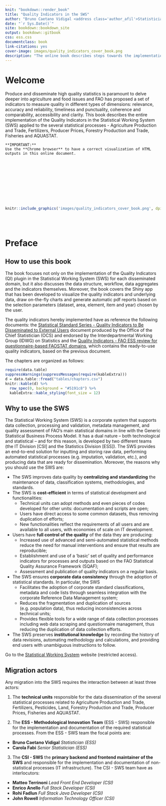 ```yaml
--- 
knit: "bookdown::render_book"
title: "Quality Indicators in the SWS"
author: "Bruno Caetano Vidigal <address class='author_afil'>Statistician - ESS - Methodological Innovation Team</address>"
date: "`r Sys.Date()`"
site: bookdown::bookdown_site
output: bookdown::gitbook
css: ess.css
documentclass: book
link-citations: yes
cover-image: images/quality_indicators_cover_book.png
description: "The online book describes steps towards the implementation of the Quality Indicators of the various FAO processes into the Corporate Statistical Working System (SWS)"
---
```


# **Welcome** {-}

Produce and disseminate high quality statistics is paramount to delve deeper into agriculture and food issues and FAO has proposed a set of indicators to measure quality in different types of dimensions: relevance, accuracy and reliability, timeliness and punctuality, coherence and comparability, accessibility and clarity. This book describes the entire implementation of the Quality Indicators in the Statistical Working System (SWS) applied to the several statistical processes - Agriculture Production and Trade, Fertilizers, Producer Prices, Forestry Production and Trade, Fisheries and AQUASTAT.

```block
**IMPORTANT:**
Use the **Chrome browser** to have a correct visualization of HTML outputs in this online document.

```

<br>
<br>
<br>
<br>
<br>
<br>
<br>
<br>

```r
knitr::include_graphics('images/quality_indicators_cover_book.png', dpi = NA)
```

<br>
<br>

# **Preface** {-}

## **How to use this book** {-}

The book focuses not only on the implementation of the Quality Indicators (QI) plugin in the Statistical Working System (SWS) for each disseminated domain, but it also discusses the data structure, workflow, data aggregates and the indicators themselves. Moreover, the book covers the Shiny app that has been developed to visualize the quality indicators and underlying data, draw on-the-fly charts and generate automatic pdf reports based on the selection parameters (dataset, area, element, item and year) chosen by the user.

The quality indicators hereby implemented have as reference the following documents: the [Statistical Standard Series - Quality Indicators to Be Disseminated to External Users](documentation/IDWG_TTF_ITEM3_SSS_QualityIndicators.docx) document produced by the Office of the Chief Statistician (OCS) and endorsed by the Interdepartmental Working Group (IDWG) on Statistics and the [Quality Indicators - FAO ESS review for questionnaire-based FAOSTAT domains](documentation/Quality_indicators_DRAFT_v20190628 (003).docx), which contains the ready-to-use quality indicators, based on the previous document.

The chapters are organized as follows: 


```r
require(data.table)
suppressWarnings(suppressMessages(require(kableExtra)))
d = data.table::fread("tables/chapters.csv")
knitr::kable(d) %>%
  row_spec(0, background = "#5191c8") %>% 
  kableExtra::kable_styling(font_size = 12)
```




## **Why to use the SWS** {-}

The Statistical Working System (SWS) is a corporate system that supports data collection, processing and validation, metadata management, and quality assessment of FAO's main statistical domains in line with the Generic Statistical Business Process Model. It has a dual nature – both technological and statistical – and for this reason, is developed by two different teams (the IT Division [CSI] and the Statistics Division [ESS]). The SWS provides an end-to-end solution for inputting and storing raw data, performing automated statistical processes (e.g. imputation, validation, etc.), and producing data that are ready for dissemination. Moreover, the reasons why you should use the SWS are:

- The SWS improves data quality by **centralizing and standardizing** the maintenance of data, classification systems, methodologies, and standards.
- The SWS is **cost-efficient** in terms of statistical development and functionalities:
  - Technical units can adopt methods and even pieces of codes developed for other units: documentation and scripts are open;
  - Users have direct access to some common datasets, thus removing duplication of efforts;
  - New functionalities reflect the requirements of all users and are available to all users, with economies of scale on IT development.

- Users have **full control of the quality** of the data they are producing:
  - Increased use of advanced and semi-automated statistical methods reduce the need for manual interventions and ensure that results are reproducible;
  - Establishment and use of a ‘basic’ set of quality and performance indicators for processes and outputs based on the FAO Statistical Quality Assurance Framework (SQAF);
  - Assessment and publication of quality indicators on a regular basis.

- The SWS ensures **corporate data consistency** through the adoption of statistical standards. In particular, the SWS
  - Facilitates the adoption of corporate standard classifications, metadata and code lists through seamless integration with the corporate Reference Data Management system;
  - Reduces the fragmentation and duplication of sources (e.g. population data), thus reducing inconsistencies across technical units;
  - Provides flexible tools for a wide range of data collection processes including web data scraping and questionnaire management, thus reducing the duplication of data collection efforts.

- The SWS preserves **institutional knowledge** by recording the history of data revisions, automating methodology and calculations, and providing end users with unambiguous instructions to follow.

Go to the [Statistical Working System](https://hqlqasws1.hq.un.fao.org:8443/sws/) website (restricted access).


## **Migration actors** {-}

Any migration into the SWS requires the interaction between at least three actors: 

1. The **technical units** responsible for the data dissemination of the several statistical processes related to Agriculture Production and Trade, Fertilizers, Pesticides, Land, Forestry Production and Trade, Producer Prices, Fisheries and AQUASTAT.



2. The **ESS - Methodological Innovation Team** (ESS - SWS) responsible for the implementation and documentation of the required statistical processes. From the ESS - SWS team the focal points are:

- **Bruno Caetano Vidigal** *Statistician (ESS)*
- **Carola Fabi** *Senior Statistician (ESS)*
  
3. The **CSI - SWS** the **primary backend and frontend maintainer of the SWS** and responsible for the implementation and documentation of non-statistical processes (IT infrastructure). The CSI - SWS team have as interlocutors:

- **Matteo Terrinoni** *Lead Front End Developer (CSI)*
- **Enrico Anello** *Full Stack Developer (CSI)*
- **Rohi Fadlun** *Full Stack Java Developer (CSI)*
- **John Rowell** *Information Technology Officer (CSI)*
  

